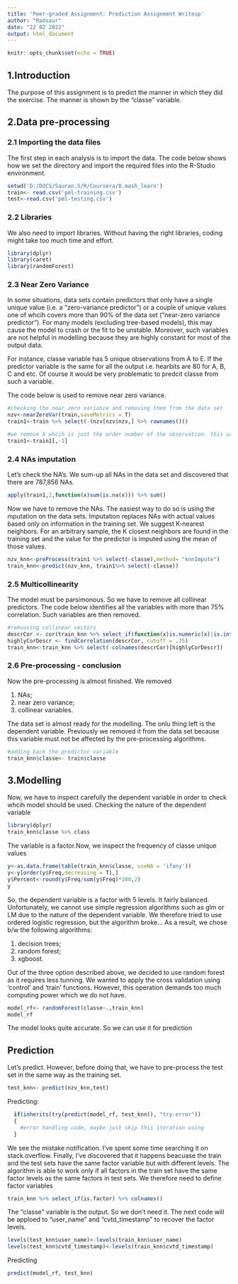 ---
title: 'Peer-graded Assignment: Prediction Assignment Writeup'
author: "Radsaur"
date: "22 02 2022"
output: html_document
---

```{r setup, include=FALSE}
knitr::opts_chunk$set(echo = TRUE)
```

## 1.Introduction

The purpose of this assignment is to predict the manner in which they did the exercise. The manner is shown by the "classe" variable. 

## 2.Data pre-processing

### 2.1 Importing the data files
The first step in each analysis is to import the data. The code below shows how we set the directory and import the required files into the R-Studio environment. 
```{r cars, cache=TRUE}
setwd('D:/DOCS/Sauran.S/R/Coursera/8.mash_learn')
train<- read.csv('pml-training.csv')
test<-read.csv('pml-testing.csv')
```

### 2.2 Libraries
We also need to import libraries. Without having the right libraries, coding might take too much time and effort. 
```{r, cache=TRUE, results='hide', error=FALSE, message=FALSE}
library(dplyr)
library(caret)
library(randomForest)
```

### 2.3 Near Zero Variance
In some situations, data sets contain predictors that only have a single unique value (i.e. a “zero-variance predictor”) or a couple of unique values one of whcih covers more than 90% of the data set ("near-zero variance predictor"). For many models (excluding tree-based models), this may cause the model to crash or the fit to be unstable. Moreover, such variables are not helpful in modelling because they are highly constant for most of the output data. 

For instance, classe variable has 5 unique observations from A to E. If the predictor variable is the same for all the output i.e. hearbits are 80 for A, B, C and etc. Of course it would be very problematic to predcit classe from such a variable. 

The code below is used to remove near zero variance. 
```{r, cache=TRUE}
#checking the near zero variance and removing them from the data set
nzv<-nearZeroVar(train,saveMetrics = T)
train1<-train %>% select(-(nzv[nzv$nzv,] %>% rownames()))

#we remove X whcih is just the order number of the observation. this variable is useless for the analysis
train1<-train1[,-1]
```

### 2.4 NAs imputation 
Let's check the NA's. We sum-up all NAs in the data set and discovered that there are 787,856 NAs.
```{r, cache=TRUE}
apply(train1,2,function(x)sum(is.na(x))) %>% sum()
```
Now we have to remove the NAs. The easiest way to do so is using the mputation on the data sets. Imputation replaces NAs with actual values based only on information in the training set. We suggest K-nearest neighbors. For an arbitrary sample, the K closest neighbors are found in the training set and the value for the predictor is imputed using the mean of those values. 
```{r, cache=TRUE}
nzv_knn<-preProcess(train1 %>% select(-classe),method= "knnImpute")
train_knn<-predict(nzv_knn, train1%>% select(-classe))
```


### 2.5 Multicollinearity
The model must be parsimonous. So we have to remove all collinear predictors.
The code below identifies all the variables with more than 75% correlation. Such variables are then removed.
```{r,cache=TRUE}
#remvoving collinear vectors
descrCor <- cor(train_knn %>% select_if(function(x)is.numeric(x)|is.integer(x)))
highlyCorDescr <- findCorrelation(descrCor, cutoff = .75)
train_knn<-train_knn %>% select(-colnames(descrCor)[highlyCorDescr])

```

### 2.6 Pre-processing - conclusion
Now the pre-processing is almost finished. We removed 

1. NAs;
2. near zero variance;
3. collinear variables. 

The data set is almost ready for the modelling. The onlu thing left is the dependent variable. Previously we removed it from the data set because this variable must not be affected by the pre-processing algorithms. 

```{r,cache=TRUE}
#adding back the predictor variable
train_knn$classe<- train$classe
```

## 3.Modelling
Now, we have to inspect carefully the dependent variable in order to check whcih model should be used.
Checking the nature of the dependent variable
```{r}
library(dplyr)
train_knn$classe %>% class
```
The variable is a factor.Now, we inspect the frequency of classe unique values
```{r,cache=TRUE}
y<-as.data.frame(table(train_knn$classe, useNA = 'ifany'))
y<-y[order(y$Freq,decreasing = T),]
y$Percent<-round(y$Freq/sum(y$Freq)*100,2)
y
```
So, the dependent variable is a factor with 5 levels. It fairly balanced. Unfortunately, we cannot use simple regression algorithms such as glm or LM due to the nature of the dependent variable. We therefore tried to use ordered logistic regression, but the algorithm broke... As a result, we chose b/w the following algorithms:

1) decision trees;
2) random forest;
3) xgboost.

Out of the three option described above, we decided to use random forest as it requires less tunning. We wanted to apply the cross validation using 'control' and 'train' functions. However, this operation demands too much computing power which we do not have.
```{r,cache=TRUE}
model_rf<- randomForest(classe~.,train_knn)
model_rf
```
The model looks quite accurate. So we can use it for prediction

## Prediction
Let's predict. However, before doing that, we have to pre-process the test set in the same way as the training set. 
```{r,cache=TRUE}
test_knn<- predict(nzv_knn,test)
```
Predicting:
```{r,cache=TRUE}
  if(inherits(try(predict(model_rf, test_knn)), "try-error"))
  {
    #error handling code, maybe just skip this iteration using
  }
```
We see the mistake notification. I've spent some time searching it on stack.overflow. Finally, I've discovered that it happens beacuase the train and the test sets have the same factor variable but with different levels. The algorithm is able to work only if all factors in the train set have the same factor levels as the same factors in test sets. We therefore need to define factor variables
```{r,cache=TRUE}
train_knn %>% select_if(is.factor) %>% colnames()
```
The "classe" variable is the output. So we don't need it. The next code will be apploed to "user_name" and "cvtd_timestamp" to recover the factor levels. 
```{r}
levels(test_knn$user_name)<-levels(train_knn$user_name)
levels(test_knn$cvtd_timestamp)<-levels(train_knn$cvtd_timestamp)
```

Predicting 
```{r,cache=TRUE}
predict(model_rf, test_knn)
```
